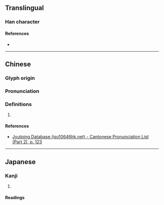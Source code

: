 {{character info}}
==Translingual==

===Han character===
{{Han char|rn=72|rad=日|as=10|sn=14|four=62018|canj=AUMT|ids=⿰日豈}}

====References====
* {{Han ref|kx=0498.420|dkj=14088|dj=0867.200|hdz=21530.050|uh=669F|ud=26271|bh=E1F8|bd=57848}}

----

==Chinese==
{{zh-forms|s=𬀱}}

===Glyph origin===
{{Han etym}}

===Pronunciation===
{{zh-pron
|m=kǎi
|c=hoi2
|mc=y
|oc=y
|cat=
}}

===Definitions===
{{zh-hanzi}}

# {{rfdef|zh}}

====References====
* [http://www.iso10646hk.net/jp/document/download.jsp Jyutping Database (iso10646hk.net) - Cantonese Pronunciation List (Part 2), p. 123]

----

==Japanese==

===Kanji===
{{ja-kanji|grade=|rs=日10}}

# {{rfdef|ja|sort=日10}}

====Readings====
{{ja-readings|on=かい|kun=てらい}}